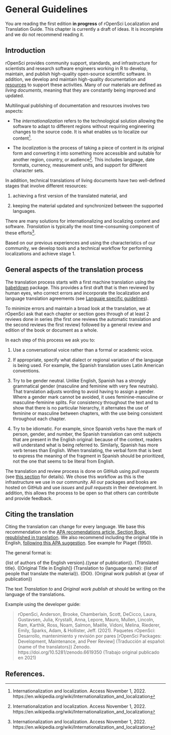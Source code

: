 # General Guidelines

::: callout-warning
You are reading the first edition **in progress** of rOpenSci Localization and Translation Guide. 
This chapter is currently a draft of ideas. It is incomplete and we do not recommend reading it.
:::

## Introduction

rOpenSci provides community support, standards, and infrastructure for scientists and research software engineers working in R to develop, maintain, and publish high-quality open-source scientific software. 
In addition, we develop and maintain high-quality documentation and [resources](/resources/) to support these activities. Many of our materials are defined as _living documents_, meaning that they are constantly being improved and updated.

Multilingual publishing of documentation and resources involves two aspects:

* The _internationalization_ refers to the technological solution allowing the software to adapt to different regions without requiring engineering changes to the source code. It is what enables us to localize our content[^1].

* The _localization_ is the process of taking a piece of content in its original form and converting it into something more accessible and suitable for another region, country, or audience[^1]. This includes language, date formats, currency, measurement units, and support for different character sets. 

In addition, technical translations of living documents have two well-defined stages that involve different resources:

  1. achieving a first version of the translated material, and
  
  2. keeping the material updated and synchronized between the supported languages.

There are many solutions for internationalizing and localizing content and software. _Translation_ is typically the most time-consuming component of these efforts[^1].

Based on our previous experiences and using the characteristics of our community, we develop tools and a technical workflow for performing localizations and achieve stage 1.  

## General aspects of the translation process

The translation process starts with a first machine translation using the [babeldown](https://docs.ropensci.org/babeldown/) package.
This provides a first draft that is then reviewed by human eyes, who correct errors and incorporate the localization and language translation agreements (see [Languaje specific guidelines](specific_guidelines.html)).

To minimize errors and maintain a broad look at the translation, we at rOpenSci ask that each chapter or section goes through of at least 2 reviews done in series (the first one reviews the automatic translation and the second reviews the first review) followed by a general review and edition of the book or document as a whole.

In each step of this process we ask you to:

1.  Use a conversational voice rather than a formal or academic voice.

2.  If appropriate, specify what dialect or regional variation of the language is being used. 
For example, the Spanish translation uses Latin American conventions.

3.  Try to be gender neutral. 
Unlike English, Spanish has a strongly grammatical gender (masculine and feminine with very few neutrals). 
That translation adjusts wording to avoid having to assign a gender. 
Where a gender mark cannot be avoided, it uses feminine-masculine or masculine-feminine splits. 
For consistency throughout the text and to show that there is no particular hierarchy, it alternates the use of feminine or masculine between chapters, with the use being consistent throughout each chapter.

4.  Try to be idiomatic. 
For example, since Spanish verbs have the mark of person, gender, and number, the Spanish translation can omit subjects that are present in the English original: because of the context, readers will understand what is being referred to. 
Similarly, Spanish has more verb tenses than English. 
When translating, the verbal form that is best to express the meaning of the fragment in Spanish should be prioritized, not the one that seems to be literal from English.

The translation and review process is done on GitHub using *pull requests* (see [this section](#pr-edition) for details).
We chose this workflow as this is the infrastructure we use in our community.
All our packages and books are hosted on GitHub and use *issues* and *pull requests* in their development.
In addition, this allows the process to be open so that others can contribute and provide feedback.

## Citing the translation

Citing the translation can change for every language. We base this recommendation on the [APA recomendations article, Section Book, republished in translation](https://apastyle.apa.org/blog/citing-translated-works). We also recommend including the original title in English, [following this APA suggestion](https://writeanswers.royalroads.ca/faq/199295). See example for Piaget (1950).

The general format is:

{list of authors of the English version}.{(year of publication)}. {Translated title}. {[Original Title in English]} (Translation to {language name}: {list of people that translate the material}). {DOI}. (Original work publish at {year of publication})

The text _Translation to_ and _Original work publish at_ should be writing on the language of the translations.

Example using the developer guide:

> rOpenSci, Anderson, Brooke, Chamberlain, Scott, DeCicco, Laura, Gustavsen, Julia, Krystalli, Anna, Lepore, Mauro, Mullen, Lincoln, Ram, Karthik, Ross, Noam, Salmon, Maëlle, Vidoni, Melina, Riederer, Emily, Sparks, Adam, & Hollister, Jeff. (2021). Paquetes rOpenSci: Desarrollo, mantenimiento y revisión por pares [rOpenSci Packages: Development, Maintenance, and Peer Review] (Traducción al español: {name of the translators}) Zenodo. https://doi.org/10.5281/zenodo.6619350 (Trabajo original publicado en 2021)

## References.

[^1]: Internationalization and localization. Access November 1, 2022. https://en.wikipedia.org/wiki/Internationalization_and_localization
